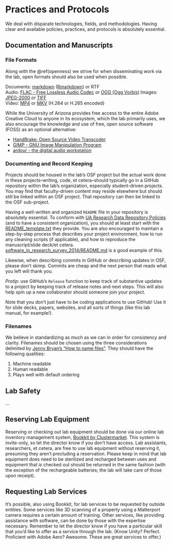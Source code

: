 # Practices and Protocols {#protocols}

We deal with disparate technologies, fields, and methodologies. Having clear and available policies, practices, and protocols is absolutely essential.

## Documentation and Manuscripts {#docs-and-mans}

### File Formats {#fileformats}

Along with the \@ref(openness) we strive for when disseminating work via the lab, open formats should also be used when possible.

Documents: [markdown](https://www.markdownguide.org/cheat-sheet) ([Rmarkdown](https://uoepsy.github.io/usmr/cheatsheet/rmarkdown-2.0.pdf)) or RTF  
Audio: [FLAC - Free Lossless Audio Codec](https://xiph.org/flac/) or [OGG (Ogg Vorbis)](https://www.xiph.org/vorbis/)
Images: [JPEG-2000](https://jpeg.org/jpeg2000/index.html) or [TIFF](https://www.adobe.com/creativecloud/file-types/image/raster/tiff-file.html)  
Video: [MP4](https://en.wikipedia.org/wiki/MPEG-4_Part_14) or [MKV](https://en.wikipedia.org/wiki/Matroska) (H.264 or H.265 encoded)

While the University of Arizona provides free access to the entire Adobe Creative Cloud to anyone in its ecosystem, which the lab primarily uses, we also encourage the knowledge and use of free, open source software (FOSS) as an optional alternative:

+ [HandBrake: Open Source Video Transcoder](https://handbrake.fr/)
+ [GIMP - GNU Image Manipulation Program](https://www.gimp.org/)
+ [ardour - the digital audio workstation](https://ardour.org/)

### Documenting and Record Keeping {#documenting}

Projects should be housed in the lab's OSF project but the actual work done in these projects--writing, code, et cetera--should typically go in a GitHub repository within the lab's organization, especially student-driven projects. You may find that faculty-driven content may reside elsewhere but should still be linked within an OSF project. That repository can then be linked to the OSF sub-project. 

Having a well-written and organized `README` file in your repository is absolutely essential. To conform with [UA Research Data Repository Policies](https://data.library.arizona.edu/data-management/best-practices/data-documentation-readme-metadata) (and to have a consistent organization), you should at least start with the [README_template.txt](https://osf.io/sj8xv/) they provide. You are also encouraged to maintain a step-by-step process that describes your project environment, how to run any cleaning scripts (if applicable), and how to reproduce the manuscript/slide deck/et cetera. [software_in_research_survey_2014/README.md](https://github.com/softwaresaved/software_in_research_survey_2014/blob/1.0/README.md) is a good example of this.

Likewise, when describing commits in GitHub or describing updates in OSF, please don't skimp. Commits are cheap and the next person that reads what you left will thank you.

*Protip*: use GitHub's `Release` function to keep track of substantive updates to a project by keeping track of release notes and next steps. This will also help spin up a new collaborator should someone join your project.

Note that you don't just have to be coding applications to use GitHub! Use it for slide decks, papers, websites, and all sorts of things (like this lab manual, for example!).

### Filenames

We believe in standardizing as much as we can in order for consistency and clarity. Filenames should be chosen using the three considerations delimited by [Jenny Bryan's "How to name files"](https://speakerdeck.com/jennybc/how-to-name-files?slide=4). They should have the following qualities:

1. Machine readable
1. Human readable
1. Plays well with default ordering

## Lab Safety

...

## Reserving Lab Equipment

Reserving or checking out lab equipment should be done via our online lab inventory management system, [Bookkit by Clustermarket](https://www.clustermarket.com). This system is invite-only, so let the director know if you don't have access. Lab assistants, researchers, et cetera, are free to use lab equipment without reserving it, presuming they aren't precluding a reservation. Please keep in mind that lab equipment does need to be sterilized and recharged between uses and equipment that *is* checked out should be returned in the same fashion (with the exception of the rechargeable batteries; the lab will take care of those upon receipt).

## Requesting Lab Services

It's possible, also using Bookkit, for lab services to be requested by outside entities. Some services like 3D scanning of a property using a Matterport camera requires a certain amount of training. Other services, like providing assistance with software, can be done by those with the expertise necessary. Remember to let the director know if you have a particular skill that you'd like to offer as a service through the lab. (Know Unity? Perfect. Proficient with Adobe Aero? Awesome. These are great services to offer.)